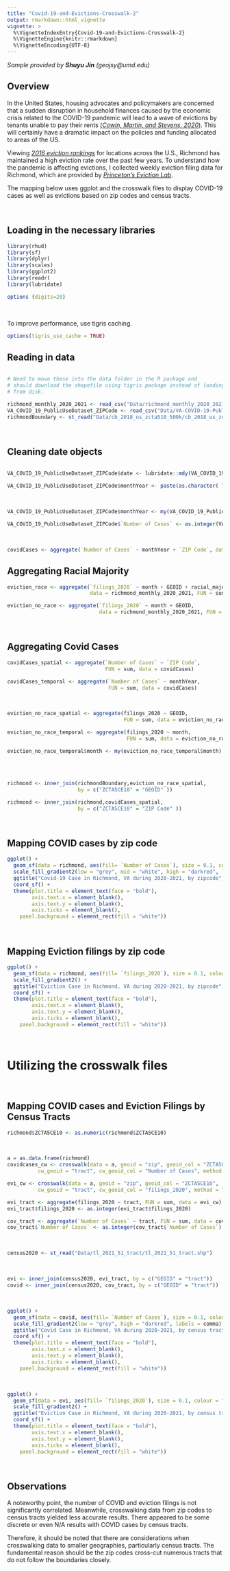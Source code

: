 ```yaml
---
title: "Covid-19-and-Evictions-Crosswalk-2"
output: rmarkdown::html_vignette
vignette: >
  %\VignetteIndexEntry{Covid-19-and-Evictions-Crosswalk-2}
  %\VignetteEngine{knitr::rmarkdown}
  %\VignetteEncoding{UTF-8}
---
```




<i>Sample provided by <b>Shuyu Jin</b> (geojsy@umd.edu)</i>

## Overview

In the United States, housing advocates and policymakers are concerned that
a sudden disruption in household finances caused by the economic crisis related
to the COVID-19 pandemic will lead to a wave of evictions by tenants unable
to pay their rents [(*Cowin, Martin, and Stevens, 2020*)](https://www.clevelandfed.org/en/newsroom-and-events/publications/community-development-briefs/db-20200717-measuring-evictions-during-the-covid-19-crisis.aspx). This will
certainly have a dramatic impact on the policies and funding allocated to 
areas of the US.

Viewing [*2016 eviction rankings*](https://evictionlab.org/rankings/#/evictions?r=United%20States&a=0&d=evictionRate&lang=en) for locations across the U.S., Richmond has maintained a 
high eviction rate over the past few years. To understand how the pandemic is 
affecting evictions, I collected weekly eviction filing data for Richmond, which are
provided by [*Princeton’s Eviction Lab*](https://evictionlab.org/eviction-tracking/). 

The mapping below uses ggplot and the crosswalk files to 
display COVID-19 cases as well as evictions based on zip codes and
census tracts.

<br>

## Loading in the necessary libraries


```r
library(rhud)
library(sf)
library(dplyr)
library(scales)
library(ggplot2)
library(readr)
library(lubridate)

options (digits=20)
```

<br>

To improve performance, use tigris caching.


```r
options(tigris_use_cache = TRUE)
```

## Reading in data


```r

# Need to move these into the data folder in the R package and 
# should download the shapefile using tigris package instead of loading 
# from disk.

richmond_monthly_2020_2021 <- read_csv("Data/richmond_monthly_2020_2021.csv")
VA_COVID_19_PublicUseDataset_ZIPCode <- read_csv("Data/VA-COVID-19-PublicUseDataset-ZIPCode.csv")
richmondBoundary <- st_read("Data/cb_2018_us_zcta510_500k/cb_2018_us_zcta510_500k.shp")

```

<br>

## Cleaning date objects


```r

VA_COVID_19_PublicUseDataset_ZIPCode$date <- lubridate::mdy(VA_COVID_19_PublicUseDataset_ZIPCode$`Report Date`)

VA_COVID_19_PublicUseDataset_ZIPCode$monthYear <- paste(as.character( lubridate::month(VA_COVID_19_PublicUseDataset_ZIPCode$date)), "-", as.character( lubridate::year(VA_COVID_19_PublicUseDataset_ZIPCode$date)), sep="" )
```

<br> 
 

```r
VA_COVID_19_PublicUseDataset_ZIPCode$monthYear <- my(VA_COVID_19_PublicUseDataset_ZIPCode$monthYear)

VA_COVID_19_PublicUseDataset_ZIPCode$`Number of Cases` <- as.integer(VA_COVID_19_PublicUseDataset_ZIPCode$`Number of Cases`)
```

<br>
 

```r
covidCases <- aggregate(`Number of Cases` ~ monthYear + `ZIP Code`, data = VA_COVID_19_PublicUseDataset_ZIPCode, FUN = sum)
```
 
## Aggregating Racial Majority
 

```r
eviction_race <- aggregate(`filings_2020` ~ month + GEOID + racial_majority,
                           data = richmond_monthly_2020_2021, FUN = sum)

eviction_no_race <- aggregate(`filings_2020` ~ month + GEOID, 
                              data = richmond_monthly_2020_2021, FUN = sum)
```

<br>

## Aggregating Covid Cases


```r
covidCases_spatial <- aggregate(`Number of Cases` ~ `ZIP Code`,
                                FUN = sum, data = covidCases)

covidCases_temporal <- aggregate(`Number of Cases` ~ monthYear,
                                 FUN = sum, data = covidCases)
```

<br>


```r
eviction_no_race_spatial <- aggregate(filings_2020 ~ GEOID,
                                      FUN = sum, data = eviction_no_race)

eviction_no_race_temporal <- aggregate(filings_2020 ~ month,
                                       FUN = sum, data = eviction_no_race)

eviction_no_race_temporal$month <- my(eviction_no_race_temporal$month)

```

<br>

## 


```r
richmond <- inner_join(richmondBoundary,eviction_no_race_spatial, 
                       by = c("ZCTA5CE10" = "GEOID" ))

richmond <- inner_join(richmond,covidCases_spatial, 
                       by = c("ZCTA5CE10" = "ZIP Code" ))
```

<br>

## Mapping COVID cases by zip code


```r
ggplot() +
  geom_sf(data = richmond, aes(fill= `Number of Cases`), size = 0.1, colour = "grey") + 
  scale_fill_gradient2(low = "grey", mid = "white", high = "darkred", labels = comma) +
  ggtitle("Covid-19 Case in Richmond, VA during 2020-2021, by zipcode") +
  coord_sf() +
  theme(plot.title = element_text(face = "bold"),
        axis.text.x = element_blank(), 
        axis.text.y = element_blank(),
        axis.ticks = element_blank(),
    panel.background = element_rect(fill = "white"))
```

<br>

## Mapping Eviction filings by zip code


```r
ggplot() +
  geom_sf(data = richmond, aes(fill= `filings_2020`), size = 0.1, colour = "grey") + 
  scale_fill_gradient2() +
  ggtitle("Eviction Case in Richmond, VA during 2020-2021, by zipcode") +
  coord_sf() +
  theme(plot.title = element_text(face = "bold"),
        axis.text.x = element_blank(), 
        axis.text.y = element_blank(),
        axis.ticks = element_blank(),
    panel.background = element_rect(fill = "white"))
```

<br>

# Utilizing the crosswalk files

<br>

## Mapping COVID cases and Eviction Filings by Census Tracts


```r
richmond$ZCTA5CE10 <- as.numeric(richmond$ZCTA5CE10)
```

<br>


```r
a = as.data.frame(richmond)
covidcases_cw <- crosswalk(data = a, geoid = "zip", geoid_col = "ZCTA5CE10",
          cw_geoid = "tract", cw_geoid_col = "Number of Cases", method = "tot")

evi_cw <- crosswalk(data = a, geoid = "zip", geoid_col = "ZCTA5CE10",
          cw_geoid = "tract", cw_geoid_col = "filings_2020", method = "tot")
```

```r
evi_tract <- aggregate(filings_2020 ~ tract, FUN = sum, data = evi_cw)
evi_tract$filings_2020 <- as.integer(evi_tract$filings_2020)

cov_tract <- aggregate(`Number of Cases` ~ tract, FUN = sum, data = covidcases_cw)
cov_tract$`Number of Cases` <- as.integer(cov_tract$`Number of Cases`)
```

<br>


```r
census2020 <- st_read("Data/tl_2021_51_tract/tl_2021_51_tract.shp")
```

<br>


```r
evi <- inner_join(census2020, evi_tract, by = c("GEOID" = "tract"))
covid <- inner_join(census2020, cov_tract, by = c("GEOID" = "tract"))
```

<br>


```r
ggplot() +
  geom_sf(data = covid, aes(fill= `Number of Cases`), size = 0.1, colour = "grey") + 
  scale_fill_gradient2(low = "grey", high = "darkred", labels = comma) +
  ggtitle("Covid Case in Richmond, VA during 2020-2021, by census tract") +
  coord_sf() +
  theme(plot.title = element_text(face = "bold"),
        axis.text.x = element_blank(), 
        axis.text.y = element_blank(),
        axis.ticks = element_blank(),
    panel.background = element_rect(fill = "white"))
```

<br>


```r
ggplot() +
  geom_sf(data = evi, aes(fill= `filings_2020`), size = 0.1, colour = "grey") + 
  scale_fill_gradient2() +
  ggtitle("Eviction Case in Richmond, VA during 2020-2021, by census tract") +
  coord_sf() +
  theme(plot.title = element_text(face = "bold"),
        axis.text.x = element_blank(), 
        axis.text.y = element_blank(),
        axis.ticks = element_blank(),
    panel.background = element_rect(fill = "white"))
```

<br>

## Observations
A noteworthy point, the number of COVID and eviction filings is not 
significantly correlated. Meanwhile, crosswalking data from zip codes to census
tracts yielded less accurate results. There appeared to be some discrete or 
even N/A results with COVID cases by census tracts.  

Therefore, it should be noted that there are considerations when crosswalking
data to smaller geographies, particularly census tracts. The fundamental reason
should be the zip codes cross-cut numerous tracts that do not follow the 
boundaries closely. 
